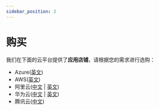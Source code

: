 ```yaml
---
sidebar_position: 2
---
```



# 购买

我们在下面的云平台提供了**应用店铺**，请根据您的需求进行选购：  

- Azure([英文](https://azuremarketplace.microsoft.com/en-us/marketplace/apps?search=websoft9&page=1))
- AWS([英文](https://aws.amazon.com/marketplace/seller-profile?id=c639a579-182c-4d30-8578-4d4d89fba658))
- 阿里云([中文](https://shop658hlt17.market.aliyun.com) | [英文](https://marketplace.alibabacloud.com/store/2116499/list.html?pageIndex=1&supplierId=2116499))
- 华为云([中文](https://market.huaweicloud.com/seller/e57458aa054b430fb2f82a066105f986) | [英文](https://marketplace-intl.huaweicloud.com/seller/a0d01460031d46639391c78a61de9a0f))
- 腾讯云([中文](https://market.cloud.tencent.com/stores/1252192180))

